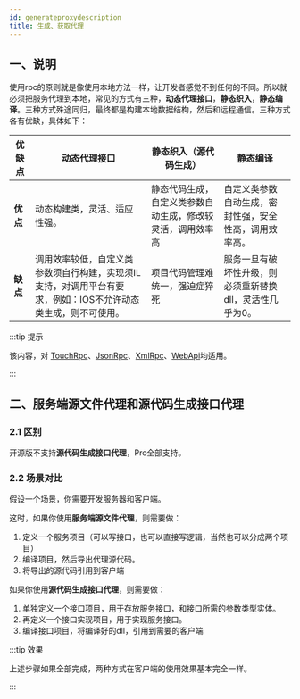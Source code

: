 ```yaml
---
id: generateproxydescription
title: 生成、获取代理
---
```


## 一、说明

使用rpc的原则就是像使用本地方法一样，让开发者感觉不到任何的不同。所以就必须把服务代理到本地，常见的方式有三种，**动态代理接口**，**静态织入**，**静态编译**。三种方式殊途同归，最终都是构建本地数据结构，然后和远程通信。三种方式各有优缺，具体如下：

| **优缺点** | **动态代理接口** | **静态织入（源代码生成）** | **静态编译** |
| --- | --- | --- | --- |
| **优点** | 动态构建类，灵活、适应性强。 | 静态代码生成，自定义类参数自动生成，修改较灵活，调用效率高 | 自定义类参数自动生成，密封性强，安全性高，调用效率高。 |
| **缺点** | 调用效率较低，自定义类参数须自行构建，实现须IL支持，对调用平台有要求，例如：IOS不允许动态类生成，则不可使用。 | 项目代码管理难统一，强迫症猝死 | 服务一旦有破坏性升级，则必须重新替换dll，灵活性几乎为0。 |

:::tip 提示

该内容，对 [TouchRpc](.//touchrpcdescription.mdx)、[JsonRpc](.//jsonrpcdescription.mdx)、[XmlRpc](.//xmlrpcdescription.mdx)、[WebApi](.//webapidescription.mdx)均适用。

:::  


## 二、服务端源文件代理和源代码生成接口代理

### 2.1 区别

开源版不支持**源代码生成接口代理**，Pro全部支持。

### 2.2 场景对比

假设一个场景，你需要开发服务器和客户端。

这时，如果你使用**服务端源文件代理**，则需要做：

1. 定义一个服务项目（可以写接口，也可以直接写逻辑，当然也可以分成两个项目）
2. 编译项目，然后导出代理源代码。
3. 将导出的源代码引用到客户端

如果你使用**源代码生成接口代理**，则需要做：

1. 单独定义一个接口项目，用于存放服务接口，和接口所需的参数类型实体。
2. 再定义一个接口实现项目，用于实现服务接口。
3. 编译接口项目，将编译好的dll，引用到需要的客户端

:::tip 效果

上述步骤如果全部完成，两种方式在客户端的使用效果基本完全一样。

:::  
